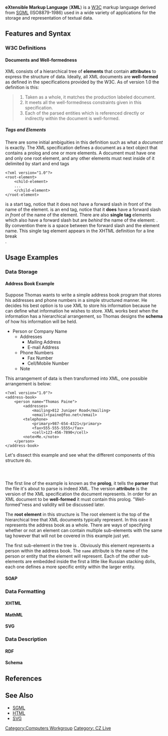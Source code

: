 '''eXtensible Markup Language''' ('''XML''') is a [[W3C]] markup language derived from [[SGML]] (ISO8879-1986) used in a wide variety of applications for the storage and representation of textual data.

== Features and Syntax ==

=== W3C Definitions ===

==== Documents and Well-formedness ====
XML consists of a hierarchical tree of '''elements''' that contain '''attributes''' to express the structure of data. Ideally, all XML documents are '''well-formed''' as defined in the specifications provided by the W3C. As of version 1.0 the definition is this:

<!-- http://www.w3.org/TR/2006/REC-xml-20060816/ -->

<blockquote>
# Taken as a whole, it matches the production labeled document.
# It meets all the well-formedness constraints given in this specification.
# Each of the parsed entities which is referenced directly or indirectly within the document is well-formed.
</blockquote>

===== Tags and Elements =====

There are some initial ambiguities in this definition such as what a ''document'' is exactly. The XML specification defines a document as a text object that contains a prolog and one or more elements. A document must have one and only one root element, and any other elements must nest inside of it delimited by start and end tags 
<pre>
<?xml version="1.0"?>
<root-element>
    <child-element>
    ...
    </child-element>
</root-element>
</pre>

<code><element></code> is a start tag, notice that it does not have a forward slash in front of the name of the element.
<code></element></code> is an end tag, notice that it '''does''' have a forward slash ''in front'' of the name of the element. There are also '''single tag''' elements which also have a forward slash but are ''behind'' the name of the element:
<code><single-tag-element /></code>. By convention there is a space between the forward slash and the element name. This single tag element appears in the XHTML definition for a line break <code><br /></code>.

== Usage Examples ==
=== Data Storage ===
==== Address Book Example ====

Suppose Thomas wants to write a simple address book program that stores his addresses and phone numbers in a simple structured manner. He decides his best option is to use XML to store his information because he can define what information he wishes to store. XML works best when the information has a hierarchical arrangement, so Thomas designs the '''schema''' of how his information will be held.

*Person or Company Name
**Addresses
***Mailing Address
***E-mail Address
**Phone Numbers
***Fax Number
***Cell/Mobile Number
**Note

This arrangement of data is then transformed into XML, one possible arrangement is below:

<pre>
<?xml version="1.0"?>
<address-book>
    <person name="Thomas Paine">
        <addresses>
            <mailing>812 Juniper Road</mailing>
            <email>tpaine@foo.net</email>
        <telephone>
            <primary>987-654-4321</primary>
            <fax>555-555-5555</fax>
            <cell>123-456-7890</cell>
        <note>Me.</note>
    </person>
</address-book>
</pre>

Let's dissect this example and see what the different components of this structure do.

<code><?xml version="1.0"?></code>

The first line of the example is known as the '''prolog''', it tells the '''parser''' that the file it's about to parse is indeed XML. The version '''attribute''' is the version of the XML specification the document represents. In order for an XML document to be '''well-formed''' it must contain this prolog. "Well-formed"ness and validity will be discussed later.

The '''root element''' in this structure is <code><address-book></code> The root element is the top of the hierarchical tree that XML documents typically represent. In this case it represents the address book as a whole. There are ways of specifying whether or not an element can contain multiple sub-elements with the same tag however that will not be covered in this example just yet.

The first sub-element in the tree is <code><person name="Thomas Paine"></code>. Obviously this element represents a person within the address book. The <code>name</code> attribute is the name of the person or entity that the <code><person></code> element will represent. Each of the other sub-elements are embedded inside the first a little like Russian stacking dolls, each one defines a more specific entity within the larger entity.

==== SOAP ====
=== Data Formatting ===
==== XHTML ====
==== MathML ====
==== SVG ====

=== Data Description ===
==== RDF ====
==== Schema ====

== References ==

== See Also ==
*[[Standard Generalized Markup Language|SGML]]
*[[HyperText Markup Language|HTML]]
*[[Scalable Vector Graphics|SVG]]


[[Category:Computers Workgroup]]
[[Category: CZ Live]]